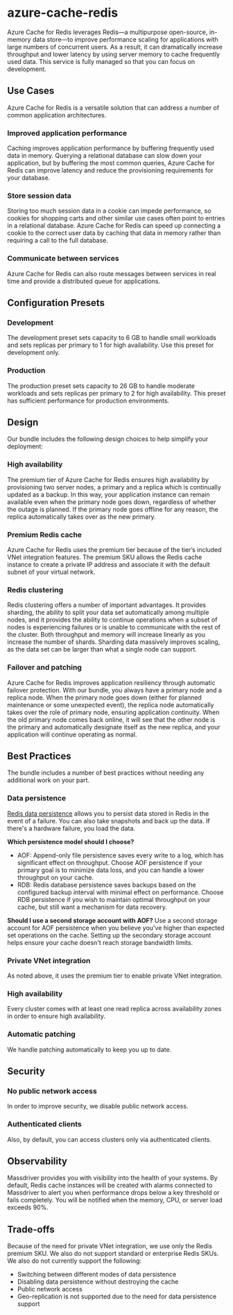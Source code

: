 # azure-cache-redis
Azure Cache for Redis leverages Redis—a multipurpose open-source, in-memory data store—to improve performance scaling for applications with large numbers of concurrent users. As a result, it can dramatically increase throughput and lower latency by using server memory to cache frequently used data. This service is fully managed so that you can focus on development.

## Use Cases
Azure Cache for Redis is a versatile solution that can address a number of common application architectures.
### Improved application performance
Caching improves application performance by buffering frequently used data in memory. Querying a relational database can slow down your application, but by buffering the most common queries, Azure Cache for Redis can improve latency and reduce the provisioning requirements for your database.
### Store session data
Storing too much session data in a cookie can impede performance, so cookies for shopping carts and other similar use cases often point to entries in a relational database. Azure Cache for Redis can speed up connecting a cookie to the correct user data by caching that data in memory rather than requiring a call to the full database.
### Communicate between services
Azure Cache for Redis can also route messages between services in real time and provide a distributed queue for applications.

## Configuration Presets
### Development
The development preset sets capacity to 6 GB to handle small workloads and sets replicas per primary to 1 for high availability. Use this preset for development only.
### Production
The production preset sets capacity to 26 GB to handle moderate workloads and sets replicas per primary to 2 for high availability. This preset has sufficient performance for production environments.

## Design
Our bundle includes the following design choices to help simplify your deployment:
### High availability
The premium tier of Azure Cache for Redis ensures high availability by provisioning two server nodes, a primary and a replica which is continually updated as a backup. In this way, your application instance can remain available even when the primary node goes down, regardless of whether the outage is planned. If the primary node goes offline for any reason, the replica automatically takes over as the new primary.
### Premium Redis cache
Azure Cache for Redis uses the premium tier because of the tier’s included VNet integration features. The premium SKU allows the Redis cache instance to create a private IP address and associate it with the default subnet of your virtual network.
### Redis clustering
Redis clustering offers a number of important advantages. It provides sharding, the ability to split your data set automatically among multiple nodes, and it provides the ability to continue operations when a subset of nodes is experiencing failures or is unable to communicate with the rest of the cluster. Both throughput and memory will increase linearly as you increase the number of shards. Sharding data massively improves scaling, as the data set can be larger than what a single node can support.
### Failover and patching
Azure Cache for Redis improves application resiliency through automatic failover protection. With our bundle, you always have a primary node and a replica node. When the primary node goes down (either for planned maintenance or some unexpected event), the replica node automatically takes over the role of primary node, ensuring application continuity. When the old primary node comes back online, it will see that the other node is the primary and automatically designate itself as the new replica, and your application will continue operating as normal.

## Best Practices
The bundle includes a number of best practices without needing any additional work on your part.
### Data persistence
[Redis data persistence](https://learn.microsoft.com/en-us/azure/azure-cache-for-redis/cache-how-to-premium-persistence) allows you to persist data stored in Redis in the event of a failure. You can also take snapshots and back up the data. If there's a hardware failure, you load the data.

**Which persistence model should I choose?**
* AOF: Append-only file persistence saves every write to a log, which has significant effect on throughput. Choose AOF persistence if your primary goal is to minimize data loss, and you can handle a lower throughput on your cache.
* RDB: Redis database persistence saves backups based on the configured backup interval with minimal effect on performance. Choose RDB persistence if you wish to maintain optimal throughput on your cache, but still want a mechanism for data recovery.

**Should I use a second storage account with AOF?**
Use a second storage account for AOF persistence when you believe you've higher than expected set operations on the cache. Setting up the secondary storage account helps ensure your cache doesn't reach storage bandwidth limits.

### Private VNet integration
As noted above, it uses the premium tier to enable private VNet integration.
### High availability
Every cluster comes with at least one read replica across availability zones in order to ensure high availability.
### Automatic patching
We handle patching automatically to keep you up to date.

## Security
### No public network access
In order to improve security, we disable public network access.
### Authenticated clients
Also, by default, you can access clusters only via authenticated clients.

## Observability
Massdriver provides you with visibility into the health of your systems. By default, Redis cache instances will be created with alarms connected to Massdriver to alert you when performance drops below a key threshold or fails completely. You will be notified when the memory, CPU, or server load exceeds 90%.

## Trade-offs
Because of the need for private VNet integration, we use only the Redis premium SKU. We also do not support standard or enterprise Redis SKUs.
We also do not currently support the following:
* Switching between different modes of data persistence
* Disabling data persistence without destroying the cache
* Public network access
* Geo-replication is not supported due to the need for data persistence support
